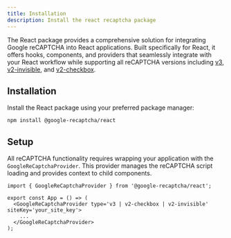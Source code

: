 ```yaml
---
title: Installation
description: Install the react recaptcha package
---
```



The React package provides a comprehensive solution for integrating Google reCAPTCHA into React applications. Built specifically for React, it offers hooks, components, and providers that seamlessly integrate with your React workflow while supporting all reCAPTCHA versions including [v3](./versions/v3), [v2-invisible](./versions/v2-invisible), and [v2-checkbox](./versions/v2-checkbox).

## Installation

Install the React package using your preferred package manager:

```package-install
npm install @google-recaptcha/react
```

## Setup

All reCAPTCHA functionality requires wrapping your application with the `GoogleReCaptchaProvider`. This provider manages the reCAPTCHA script loading and provides context to child components.

```tsx
import { GoogleReCaptchaProvider } from '@google-recaptcha/react';

export const App = () => (
  <GoogleReCaptchaProvider type='v3 | v2-checkbox | v2-invisible' siteKey='your_site_key'>
    ...
  </GoogleReCaptchaProvider>
);
```

<ReactUseBanner />
